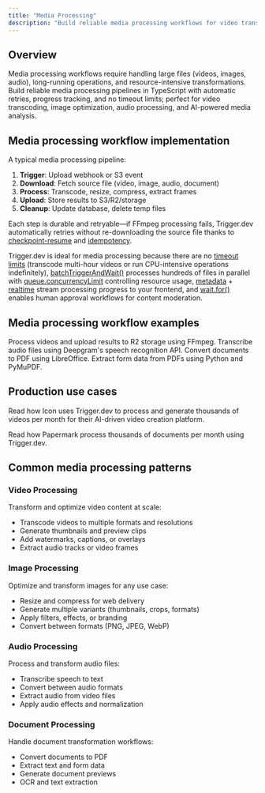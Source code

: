 ```yaml
---
title: "Media Processing"
description: "Build reliable media processing workflows for video transcoding, image processing, audio transformation, and more with Trigger.dev"
---
```



## Overview

Media processing workflows require handling large files (videos, images, audio), long-running operations, and resource-intensive transformations. Build reliable media processing pipelines in TypeScript with automatic retries, progress tracking, and no timeout limits; perfect for video transcoding, image optimization, audio processing, and AI-powered media analysis.

## Media processing workflow implementation

A typical media processing pipeline:

1. **Trigger**: Upload webhook or S3 event
2. **Download**: Fetch source file (video, image, audio, document)
3. **Process**: Transcode, resize, compress, extract frames
4. **Upload**: Store results to S3/R2/storage
5. **Cleanup**: Update database, delete temp files

Each step is durable and retryable—if FFmpeg processing fails, Trigger.dev automatically retries without re-downloading the source file thanks to [checkpoint-resume](/how-it-works#the-checkpoint-resume-system) and [idempotency](/idempotency).

Trigger.dev is ideal for media processing because there are no [timeout limits](/runs/max-duration) (transcode multi-hour videos or run CPU-intensive operations indefinitely), [batchTriggerAndWait()](/triggering#yourtask-batchtriggerandwait) processes hundreds of files in parallel with [queue.concurrencyLimit](/queue-concurrency) controlling resource usage, [metadata](/runs/metadata) + [realtime](/realtime) stream processing progress to your frontend, and [wait.for()](/wait-for-token) enables human approval workflows for content moderation.

## Media processing workflow examples

<CardGroup cols={2}>
  <Card title="FFmpeg video processing" icon="book" href="/guides/examples/ffmpeg-video-processing">
    Process videos and upload results to R2 storage using FFmpeg.
  </Card>
  <Card
    title="Deepgram audio transcription"
    icon="book"
    href="/guides/examples/deepgram-transcribe-audio"
  >
    Transcribe audio files using Deepgram's speech recognition API.
  </Card>
  <Card
    title="LibreOffice PDF conversion"
    icon="book"
    href="/guides/examples/libreoffice-pdf-conversion"
  >
    Convert documents to PDF using LibreOffice.
  </Card>
  <Card
    title="Python PDF form extractor"
    icon="book"
    href="/guides/python/python-pdf-form-extractor"
  >
    Extract form data from PDFs using Python and PyMuPDF.
  </Card>
</CardGroup>

## Production use cases

<Card title="Icon customer story" href="https://trigger.dev/customers/icon-customer-story">

Read how Icon uses Trigger.dev to process and generate thousands of videos per month for their AI-driven video creation platform.

</Card>

<Card title="Papermark customer story" href="https://trigger.dev/customers/papermark-customer-story">

Read how Papermark process thousands of documents per month using Trigger.dev.

</Card>

## Common media processing patterns

### Video Processing

Transform and optimize video content at scale:

- Transcode videos to multiple formats and resolutions
- Generate thumbnails and preview clips
- Add watermarks, captions, or overlays
- Extract audio tracks or video frames

### Image Processing

Optimize and transform images for any use case:

- Resize and compress for web delivery
- Generate multiple variants (thumbnails, crops, formats)
- Apply filters, effects, or branding
- Convert between formats (PNG, JPEG, WebP)

### Audio Processing

Process and transform audio files:

- Transcribe speech to text
- Convert between audio formats
- Extract audio from video files
- Apply audio effects and normalization

### Document Processing

Handle document transformation workflows:

- Convert documents to PDF
- Extract text and form data
- Generate document previews
- OCR and text extraction

<UseCasesCards />
